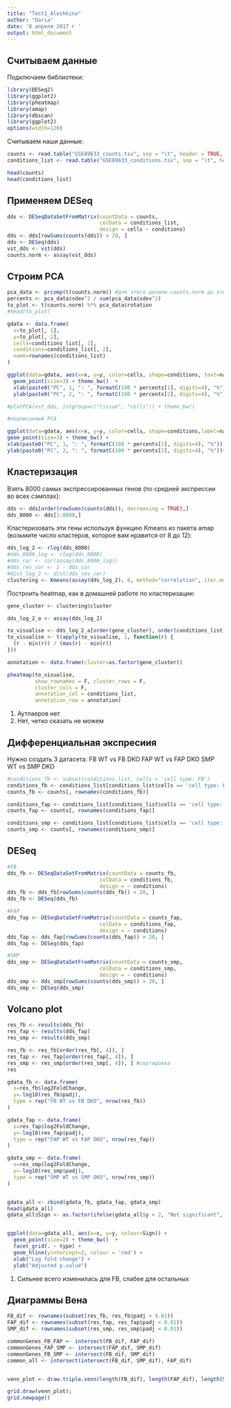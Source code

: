 ```yaml
---
title: "Test1_Aleshkina"
author: "Daria"
date: '8 апреля 2017 г '
output: html_document
---
```


## Считываем данные

Подключаем библиотеки:
```r
library(DESeq2)
library(ggplot2)
library(pheatmap)
library(amap)
library(dbscan)
library(ggplot2)
options(width=120)
```


Считываем наши данные:
```r
counts <- read.table("GSE89633_counts.tsv", sep = "\t", header = TRUE, row.names = 1)
conditions_list <- read.table("GSE89633_conditions.tsv", sep = "\t", header = TRUE, row.names = 1)

head(counts)
head(conditions_list)
```
## Применяем DESeq

```r
dds <- DESeqDataSetFromMatrix(countData = counts,
                              colData = conditions_list,
                              design = cells ~ conditions)
dds <- dds[rowSums(counts(dds)) > 20, ]
dds <- DESeq(dds)
vst_dds <- vst(dds)
counts.norm <- assay(vst_dds)
```

## Строим PCA

```r
pca_data <- prcomp(t(counts.norm)) #для этого делали counts.norm до этого counts.norm <- assay(vst_dds)
percents <- pca_data$sdev^2 / sum(pca_data$sdev^2)
to_plot <- t(counts.norm) %*% pca_data$rotation
#head(to_plot)

gdata <- data.frame(
  x=to_plot[, 1],
  y=to_plot[, 2],
  cells=conditions_list[, 1],
  conditions=conditions_list[, 2],
  name=rownames(conditions_list)
)

ggplot(data=gdata, aes(x=x, y=y, color=cells, shape=conditions, text=name)) +
  geom_point(size=3) + theme_bw()  +
  xlab(paste0("PC", 1, ": ", formatC(100 * percents[1], digits=4), "%")) +
  ylab(paste0("PC", 2, ": ", formatC(100 * percents[2], digits=4), "%"))

#plotPCA(vst_dds, intgroup=c("tissue", "cells")) + theme_bw()

#подписанный PCA

ggplot(data=gdata, aes(x=x, y=y, color=cells, shape=conditions,label=name)) + 
geom_point(size=3) + theme_bw() + 
xlab(paste0("PC", 1, ": ", formatC(100 * percents[1], digits=4), "%")) + 
ylab(paste0("PC", 2, ": ", formatC(100 * percents[2], digits=4), "%"))+geom_text(size=2,hjust=1, vjust=1)
```


## Кластеризация

Взять 8000 самых экспрессированных генов (по средней экспрессии во
всех сэмплах):

```r
dds <- dds[order(rowSums(counts(dds)), decreasing = TRUE),]
dds_8000 <- dds[1:8000,]
```


Кластеризовать эти гены используя функцию Kmeans из
пакета amap (возьмите число кластеров, которое вам нравится от 8 до
12):
```r
dds_log_2 <- rlog(dds_8000)
#dds_8000_log <- rlog(dds_8000)
#dds_cor <- cor(assay(dds_8000_log))
#dds_rev_cor <- 1 - dds_cor
#dist_log_2 <- dist(dds_rev_cor)
clustering <- Kmeans(assay(dds_log_2), 8, method="correlation", iter.max=20000)
```

Построить heatmap, как в домашней работе по кластеризации:

```r
gene_cluster <- clustering$cluster

dds_log_2_a <- assay(dds_log_2)

to_visualise <- dds_log_2_a[order(gene_cluster), order(conditions_list[, 2], conditions_list[, 1])]
to_visualise <- t(apply(to_visualise, 1, function(r) {
  (r - min(r)) / (max(r) - min(r))
}))

annotation <- data.frame(cluster=as.factor(gene_cluster))

pheatmap(to_visualise, 
         show_rownames = F, cluster_rows = F,
         cluster_cols = F,
         annotation_col = conditions_list,
         annotation_row = annotation)
```

1) Аутлаеров нет
2) Нет, четко сказать не можем

## Дифференциальная экспресиия

Нужно создать 3 датасета:
FB WT vs FB DKO
FAP WT vs FAP DKO
SMP WT vs SMP DKO

```r
#conditions_fb <- subset(conditions_list, cells = 'cell type: FB')
conditions_fb <- conditions_list[conditions_list$cells == 'cell type: FB',]
counts_fb <- counts[, rownames(conditions_fb)]

conditions_fap <- conditions_list[conditions_list$cells == 'cell type: FAP',]
counts_fap <- counts[, rownames(conditions_fap)]

conditions_smp <- conditions_list[conditions_list$cells == 'cell type: SMP',]
counts_smp <- counts[, rownames(conditions_smp)]


```
## DESeq
```r
#FB
dds_fb <- DESeqDataSetFromMatrix(countData = counts_fb,
                              colData = conditions_fb,
                              design = ~ conditions)
dds_fb <- dds_fb[rowSums(counts(dds_fb)) > 20, ]
dds_fb <- DESeq(dds_fb)

#FAP
dds_fap <- DESeqDataSetFromMatrix(countData = counts_fap,
                              colData = conditions_fap,
                              design = ~ conditions)
dds_fap <- dds_fap[rowSums(counts(dds_fap)) > 20, ]
dds_fap <- DESeq(dds_fap)

#SMP
dds_smp <- DESeqDataSetFromMatrix(countData = counts_smp,
                              colData = conditions_smp,
                              design = ~ conditions)
dds_smp <- dds_smp[rowSums(counts(dds_smp)) > 20, ]
dds_smp <- DESeq(dds_smp)

```

## Volcano plot

```r
res_fb <- results(dds_fb)
res_fap <- results(dds_fap)
res_smp <- results(dds_smp)

res_fb <- res_fb[order(res_fb[, 4]), ]
res_fap <- res_fap[order(res_fap[, 4]), ] 
res_smp <- res_smp[order(res_smp[, 4]), ] #сортировка 
res
```

```r
gdata_fb <- data.frame(
  x=res_fb$log2FoldChange,
  y=-log10(res_fb$padj),
  type = rep("FB WT vs FB DKO", nrow(res_fb))
)

gdata_fap <- data.frame(
  x=res_fap$log2FoldChange,
  y=-log10(res_fap$padj),
  type = rep("FAP WT vs FAP DKO", nrow(res_fap))
)

gdata_smp <- data.frame(
  x=res_smp$log2FoldChange,
  y=-log10(res_smp$padj),
  type = rep("SMP WT vs SMP DKO", nrow(res_smp))
)


gdata_all <- rbind(gdata_fb, gdata_fap, gdata_smp)
head(gdata_all)
gdata_all$Sign <- as.factor(ifelse(gdata_all$y < 2, "Not significant", "Significant"))


ggplot(data=gdata_all, aes(x=x, y=y, colour=Sign)) +
  geom_point(size=2) + theme_bw()  +
  facet_grid(. ~ type) + 
  geom_hline(yintercept=2, colour = 'red') +
  xlab("Log fold change") +
  ylab("Adjusted p.value")

```


1) Сильнее всего изменилась для FB, слабее для остальных

## Диаграммы Вена

```r
FB_dif <- rownames(subset(res_fb, res_fb$padj < 0.01))
FAP_dif <- rownames(subset(res_fap, res_fap$padj < 0.01))
SMP_dif <- rownames(subset(res_smp, res_smp$padj < 0.01))

commonGenes_FB_FAP <- intersect(FB_dif, FAP_dif)
commonGenes_FAP_SMP <- intersect(FAP_dif, SMP_dif)
commonGenes_FB_SMP <- intersect(FB_dif, SMP_dif)
common_all <- intersect(intersect(FB_dif, SMP_dif), FAP_dif)


venn_plot <- draw.triple.venn(length(FB_dif), length(FAP_dif), length(SMP_dif), length(commonGenes_FB_FAP),length(commonGenes_FAP_SMP), length(commonGenes_FB_SMP), length(common_all ), category = c("FB WT vs FB DKO", "FAP WT vs FAP DKO", "SMP WT vs SMP DKO"), fill = c("pink", "blue", 'red'))

grid.draw(venn_plot);
grid.newpage()

```

